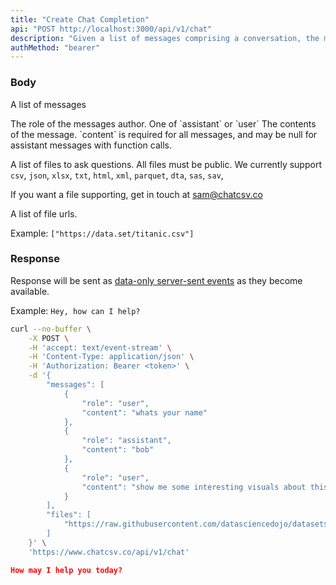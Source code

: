 ```yaml
---
title: "Create Chat Completion"
api: "POST http://localhost:3000/api/v1/chat"
description: "Given a list of messages comprising a conversation, the model will return a response."
authMethod: "bearer"
---
```


### Body

<ResponseField name="messages" type="array" required>

A list of messages

<Expandable  title="Messages object" defaultOpen>

<ResponseField name="role" type="string" required>
  The role of the messages author. One of `assistant` or `user`
</ResponseField>

<ResponseField name="content" type="string" required>
  The contents of the message. `content` is required for all messages, and may
  be null for assistant messages with function calls.
</ResponseField>

</Expandable>

</ResponseField>

<ResponseField name="files" type="array">

A list of files to ask questions. All files must be public. We currently support `csv`, `json`, `xlsx`, `txt`, `html`, `xml`, `parquet`, `dta`, `sas`, `sav`,

If you want a file supporting, get in touch at <a href="mailto:sam@chatcsv.co?subject=FileType">sam@chatcsv.co</a>

<Expandable title="Toggle object" defaultOpen>

<ResponseField>
  A list of file urls.

Example: `["https://data.set/titanic.csv"]`

</ResponseField>

</Expandable>

</ResponseField>

### Response

Response will be sent as [data-only server-sent events](https://developer.mozilla.org/en-US/docs/Web/API/Server-sent_events/Using_server-sent_events#event_stream_format) as they become available.

Example: `Hey, how can I help?`

<RequestExample>

```bash Example Request
curl --no-buffer \
    -X POST \
    -H 'accept: text/event-stream' \
    -H 'Content-Type: application/json' \
    -H 'Authorization: Bearer <token>' \
    -d '{
        "messages": [
            {
                "role": "user",
                "content": "whats your name"
            },
            {
                "role": "assistant",
                "content": "bob"
            },
            {
                "role": "user",
                "content": "show me some interesting visuals about this data. but start with what q i asked first"
            }
        ],
        "files": [
            "https://raw.githubusercontent.com/datasciencedojo/datasets/master/titanic.csv"
        ]
    }' \
    'https://www.chatcsv.co/api/v1/chat'
```

</RequestExample>

<ResponseExample>

```json Response
How may I help you today?
```

</ResponseExample>
